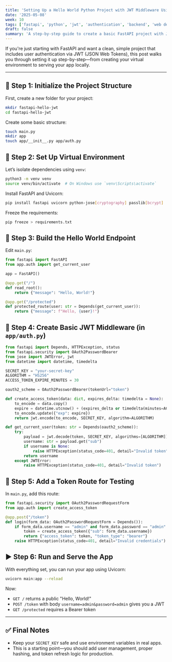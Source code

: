 ```yaml
---
title: 'Setting Up a Hello World Python Project with JWT Middleware Using FastAPI'
date: '2025-05-08'
week: 10
tags: ['fastapi', 'python', 'jwt', 'authentication', 'backend', 'web development', 'api']
draft: false
summary: 'A step-by-step guide to create a basic FastAPI project with JWT authentication, from setting up a virtual environment to serving your app locally.'
---
```


If you're just starting with FastAPI and want a clean, simple project that includes user authentication via JWT (JSON Web Tokens), this post walks you through setting it up step-by-step—from creating your virtual environment to serving your app locally.

---

## 🧱 Step 1: Initialize the Project Structure

First, create a new folder for your project:

```bash
mkdir fastapi-hello-jwt
cd fastapi-hello-jwt
```

Create some basic structure:

```bash
touch main.py
mkdir app
touch app/__init__.py app/auth.py
```

## 🐍 Step 2: Set Up Virtual Environment

Let’s isolate dependencies using `venv`:

```bash
python3 -m venv venv
source venv/bin/activate  # On Windows use `venv\Scripts\activate`
```

Install FastAPI and Uvicorn:

```bash
pip install fastapi uvicorn python-jose[cryptography] passlib[bcrypt]
```

Freeze the requirements:

```bash
pip freeze > requirements.txt
```

## 👋 Step 3: Build the Hello World Endpoint

Edit `main.py`:

```python
from fastapi import FastAPI
from app.auth import get_current_user

app = FastAPI()

@app.get("/")
def read_root():
    return {"message": "Hello, World!"}

@app.get("/protected")
def protected_route(user: str = Depends(get_current_user)):
    return {"message": f"Hello, {user}!"}
```

## 🔐 Step 4: Create Basic JWT Middleware (in `app/auth.py`)

```python
from fastapi import Depends, HTTPException, status
from fastapi.security import OAuth2PasswordBearer
from jose import JWTError, jwt
from datetime import datetime, timedelta

SECRET_KEY = "your-secret-key"
ALGORITHM = "HS256"
ACCESS_TOKEN_EXPIRE_MINUTES = 30

oauth2_scheme = OAuth2PasswordBearer(tokenUrl="token")

def create_access_token(data: dict, expires_delta: timedelta = None):
    to_encode = data.copy()
    expire = datetime.utcnow() + (expires_delta or timedelta(minutes=ACCESS_TOKEN_EXPIRE_MINUTES))
    to_encode.update({"exp": expire})
    return jwt.encode(to_encode, SECRET_KEY, algorithm=ALGORITHM)

def get_current_user(token: str = Depends(oauth2_scheme)):
    try:
        payload = jwt.decode(token, SECRET_KEY, algorithms=[ALGORITHM])
        username: str = payload.get("sub")
        if username is None:
            raise HTTPException(status_code=401, detail="Invalid token")
        return username
    except JWTError:
        raise HTTPException(status_code=401, detail="Invalid token")
```

## 🔁 Step 5: Add a Token Route for Testing

In `main.py`, add this route:

```python
from fastapi.security import OAuth2PasswordRequestForm
from app.auth import create_access_token

@app.post("/token")
def login(form_data: OAuth2PasswordRequestForm = Depends()):
    if form_data.username == "admin" and form_data.password == "admin":
        token = create_access_token({"sub": form_data.username})
        return {"access_token": token, "token_type": "bearer"}
    raise HTTPException(status_code=401, detail="Invalid credentials")
```

## ▶️ Step 6: Run and Serve the App

With everything set, you can run your app using Uvicorn:

```bash
uvicorn main:app --reload
```

Now:

- `GET /` returns a public "Hello, World!"
- `POST /token` with body `username=admin&password=admin` gives you a JWT
- `GET /protected` requires a Bearer token

---

## ✅ Final Notes

- Keep your `SECRET_KEY` safe and use environment variables in real apps.
- This is a starting point—you should add user management, proper hashing, and token refresh logic for production.
